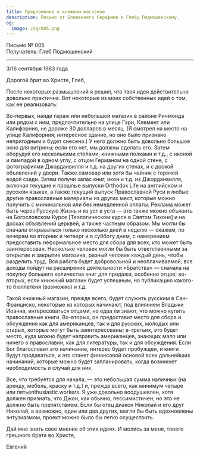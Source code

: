 ```yaml
---
title: Предложение о книжном магазине
description: Письмо от Блаженного Серафима к Глебу Подмошенскому.
og:
  image: /og/005.png
---
```


<div style={{textAlign:'right', fontFamily:'monospace'}}>Письмо № 005</div>
<div style={{textAlign:'left', fontFamily:'monospace'}}>Получатель: Глеб Подмошенский</div>

---

3/16 сентября 1963 года

Дорогой брат во Христе, Глеб,

После некоторых размышлений я решил, что твоя идея действительно довольно практична. Вот некоторые из моих собственных идей о том, как ее реализовать:

Во-первых, найди гараж или небольшой магазин в районе Ричмонда или рядом с ним, предпочтительно на улице Гэри, Клемент или Калифорния, не дороже 30 долларов в месяц. (Я смотрел на место на улице Калифорния; интересное здание, но оно было признано непригодным и будет снесено.) У него должно быть довольно большое окно для витрины; если его нет, мы должны сделать его. Затем оборудуй его несколькими столами, книжными полками и т.д., с иконой и лампадой в одном углу, с отцом Германом на одной стене, с фотографиями Джорданвилля и т.д. на других стенах, и с доской объявлений у двери. Также самовар или хотя бы чайник с горячей водой сзади. Затем получи запас книг, икон и т.д. из Джорданвилля, включая текущие и прошлые выпуски Orthodox Life на английском и русском языках, а также текущий выпуск Православной Руси и любые другие православные материалы из других мест, которые можно получить с минимальной или без немедленной оплаты. Реклама может быть через Русскую Жизнь и из уст в уста — это также можно объявить на Богословском Курсе [Теологическом курсе в Святом Тихоне] и на досках объявлений церквей, а также частным образом. Мы могли бы сначала открываться только несколько дней в неделю — скажем, по вечерам во вторник и четверг и в субботу днем, с намерением предоставить неформальное место для сбора для всех, кто может быть заинтересован. Несколько человек могли бы быть ответственными за открытие и закрытие магазина, разный человек каждый день, чтобы разделить труд. Вся работа будет добровольной и неоплачиваемой, все доходы пойдут на расширение деятельности «Братства» — сначала на покупку большего количества книг для продажи, особенно отцов; во-вторых, если книжный магазин будет успешным, на публикацию какого-то бюллетеня (возможно) и т.д.

Такой книжный магазин, прежде всего, будет служить русским в Сан-Франциско, некоторые из которых начинают, под влиянием Владыки Иоанна, интересоваться отцами, но едва ли знают, что можно купить православные книги. Во-вторых, он предоставит место для сбора и обсуждения как для американцев, так и для русских, молодых или старых, которые могут быть заинтересованы; в-третьих, это будет место, куда можно будет направить американцев, знающих мало или ничего о православии, как для литературы, так и для обсуждения. Если Бог благословит это начинание, интерес будет пробужден, и книги будут продаваться, и это станет финансовой основой всех дальнейших начинаний, которые можно будет запланировать, когда возникнет необходимость и случай для них.

Все, что требуется для начала, — это небольшая сумма наличных (на аренду, мебель, краску и т.д.) и, прежде всего, как минимум четыре или пятьenthusiastic workers. Я уже довольно воодушевлен, хотя должен признать, что Джон, как обычно, пессимистичен; но это не должно быть препятствием. Если бы отец диакон Николай и его друг Николай, а возможно, один или два других, могли бы быть вдохновлены энтузиазмом, проект можно было бы легко осуществить.

Дай мне знать свое мнение об этих идеях. И молись за меня, твоего грешного брата во Христе,

Евгений